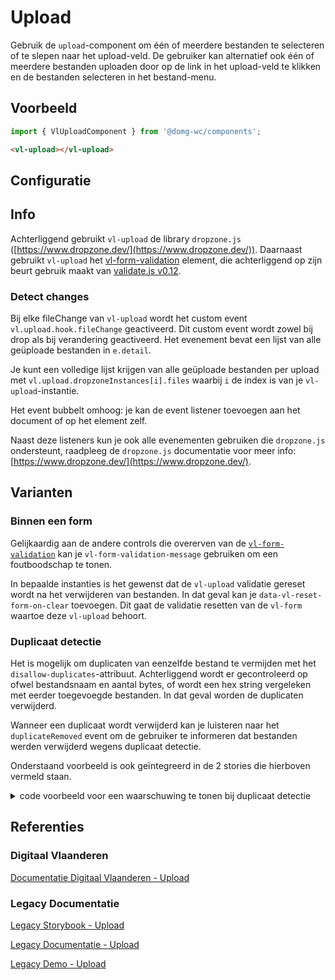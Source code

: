 
# Upload

<VluxMetaData id="components-upload" />

Gebruik de `upload`-component om één of meerdere bestanden te selecteren of te slepen naar het upload-veld. De gebruiker
kan alternatief ook één of meerdere bestanden uploaden door op de link in het upload-veld te klikken en de bestanden
selecteren in het bestand-menu.


## Voorbeeld

```js
import { VlUploadComponent } from '@domg-wc/components';
```

```html
<vl-upload></vl-upload>
```

<Canvas of={VlUploadStories.UploadDefault} />


## Configuratie

<ArgTypes of={VlUploadStories.UploadDefault} />


## Info

Achterliggend gebruikt `vl-upload` de library `dropzone.js` ([https://www.dropzone.dev/](https://www.dropzone.dev/)).
Daarnaast gebruikt `vl-upload` het [vl-form-validation](/docs/elements-form--form-validation) element, die
achterliggend op zijn beurt gebruik maakt van [validate.js v0.12](http://validatejs.org/).

### Detect changes

Bij elke fileChange van `vl-upload` wordt het custom event `vl.upload.hook.fileChange` geactiveerd. Dit custom event
wordt zowel bij drop als bij verandering geactiveerd. Het evenement bevat een lijst van alle geüploade bestanden
in `e.detail`.

Je kunt een volledige lijst krijgen van alle geüploade bestanden per upload met `vl.upload.dropzoneInstances[i].files`
waarbij `i` de index is van je `vl-upload`-instantie.

Het event bubbelt omhoog: je kan de event listener toevoegen aan het document of op het element zelf.

Naast deze listeners kun je ook alle evenementen gebruiken die `dropzone.js` ondersteunt, raadpleeg de `dropzone.js`
documentatie voor meer info: [https://www.dropzone.dev/](https://www.dropzone.dev/).


## Varianten

### Binnen een form

Gelijkaardig aan de andere controls die overerven van de [`vl-form-validation`](/docs/elements-form--form-validation) kan je
`vl-form-validation-message` gebruiken om een foutboodschap te tonen.

In bepaalde instanties is het gewenst dat de `vl-upload` validatie gereset wordt na het verwijderen van bestanden. In
dat geval kan je `data-vl-reset-form-on-clear` toevoegen. Dit gaat de validatie resetten van de `vl-form` waartoe
deze `vl-upload` behoort.

<Canvas of={VlUploadStories.UploadInForm} />

### Duplicaat detectie

Het is mogelijk om duplicaten van eenzelfde bestand te vermijden met het `disallow-duplicates`-attribuut. Achterliggend
wordt er gecontroleerd op ofwel bestandsnaam en aantal bytes, of wordt een hex string vergeleken met eerder toegevoegde
bestanden. In dat geval worden de duplicaten verwijderd.

Wanneer een duplicaat wordt verwijderd kan je luisteren naar het `duplicateRemoved` event om de gebruiker te informeren
dat bestanden werden verwijderd wegens duplicaat detectie.

Onderstaand voorbeeld is ook geïntegreerd in de 2 stories die hierboven vermeld staan.

<details>
    <summary>code voorbeeld voor een waarschuwing te tonen bij duplicaat detectie </summary>
    <Source code={addDuplicateWarning} language="ts" dark={true} format={true} />
</details>


## Referenties

### Digitaal Vlaanderen

[Documentatie Digitaal Vlaanderen - Upload](https://overheid.vlaanderen.be/webuniversum/v3/documentation/forms/vl-ui-upload)

### Legacy Documentatie

[Legacy Storybook - Upload](https://webcomponenten.omgeving.vlaanderen.be/storybook/?path=/docs/legacy-vl-upload--uig-2120)

[Legacy Documentatie - Upload](https://webcomponenten.omgeving.vlaanderen.be/doc/VlUpload.html)

[Legacy Demo - Upload](https://webcomponenten.omgeving.vlaanderen.be/demo/vl-upload.html)
